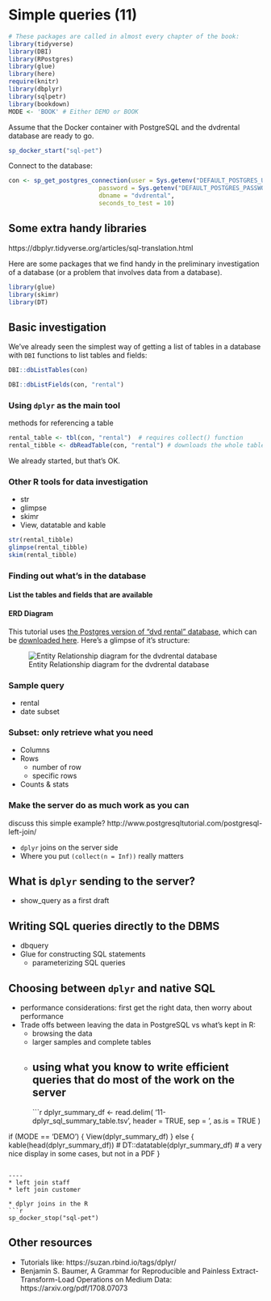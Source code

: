 # Simple queries (11)

```r
# These packages are called in almost every chapter of the book:
library(tidyverse)
library(DBI)
library(RPostgres)
library(glue)
library(here)
require(knitr)
library(dbplyr)
library(sqlpetr)
library(bookdown)
MODE <- 'BOOK' # Either DEMO or BOOK
```
Assume that the Docker container with PostgreSQL and the dvdrental database are ready to go. 
```r
sp_docker_start("sql-pet")
```
Connect to the database:
```r
con <- sp_get_postgres_connection(user = Sys.getenv("DEFAULT_POSTGRES_USER_NAME"),
                         password = Sys.getenv("DEFAULT_POSTGRES_PASSWORD"),
                         dbname = "dvdrental",
                         seconds_to_test = 10)

```

## Some extra handy libraries

https://dbplyr.tidyverse.org/articles/sql-translation.html 

Here are some packages that we find handy in the preliminary investigation of a database (or a problem that involves data from a database).
```r
library(glue)
library(skimr)
library(DT)
```

## Basic investigation

We've already seen the simplest way of getting a list of tables in a database with `DBI` functions to list tables and fields:
```r
DBI::dbListTables(con)

DBI::dbListFields(con, "rental")

```

### Using `dplyr` as the main tool

methods for referencing a table

```r
rental_table <- tbl(con, "rental")  # requires collect() function
rental_tibble <- dbReadTable(con, "rental") # downloads the whole table into a data frame
```


We already started, but that's OK.

### Other R tools for data investigation
  + str
  + glimpse
  + skimr
  + View, datatable and kable

```r
str(rental_tibble)
glimpse(rental_tibble)
skim(rental_tibble)
```


### Finding out what's in the database

#### List the tables and fields that are available

#### ERD Diagram

This tutorial uses [the Postgres version of "dvd rental" database](http://www.postgresqltutorial.com/postgresql-sample-database/), which can be  [downloaded here](http://www.postgresqltutorial.com/wp-content/uploads/2017/10/dvdrental.zip).  Here's a glimpse of it's structure:
    
![Entity Relationship diagram for the dvdrental database](./screenshots/dvdrental-er-diagram.png)


### Sample query

* rental 
* date subset

### Subset: only retrieve what you need

* Columns
* Rows
  + number of row
  + specific rows
* Counts & stats

### Make the server do as much work as you can

discuss this simple example? http://www.postgresqltutorial.com/postgresql-left-join/ 

* `dplyr` joins on the server side
* Where you put `(collect(n = Inf))` really matters

## What is `dplyr` sending to the server?

* show_query as a first draft

## Writing SQL queries directly to the DBMS

* dbquery
* Glue for constructing SQL statements
  + parameterizing SQL queries

## Choosing between `dplyr` and native SQL

* performance considerations: first get the right data, then worry about performance
* Trade offs between leaving the data in PostgreSQL vs what's kept in R: 
  + browsing the data
  + larger samples and complete tables
  + using what you know to write efficient queries that do most of the work on the server
----
```r
dplyr_summary_df <-
    read.delim(
    '11-dplyr_sql_summary_table.tsv',
    header = TRUE,
    sep = '\t',
    as.is = TRUE
    )

if (MODE == 'DEMO') {
    View(dplyr_summary_df)
} else {
    kable(head(dplyr_summary_df))
    # DT::datatable(dplyr_summary_df)  # a very nice display in some cases, but not in a PDF
}    
```

----
* left join staff
* left join customer

* dplyr joins in the R
```r
sp_docker_stop("sql-pet")
```

## Other resources

* Tutorials like: https://suzan.rbind.io/tags/dplyr/ 
* Benjamin S. Baumer, A Grammar for Reproducible and Painless Extract-Transform-Load Operations on Medium Data: https://arxiv.org/pdf/1708.07073 
